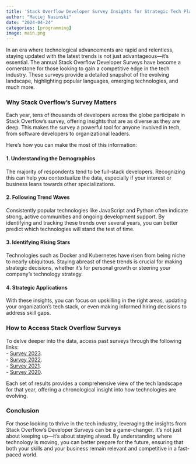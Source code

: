 ```yaml
---
title: 'Stack Overflow Developer Survey Insights for Strategic Tech Planning'
author: "Maciej Nasinski"
date: "2024-04-24"
categories: [programming]
image: main.png
---
```


In an era where technological advancements are rapid and relentless, staying updated with the latest trends is not just advantageous—it's essential. The annual Stack Overflow Developer Surveys have become a cornerstone for those looking to gain a competitive edge in the tech industry. These surveys provide a detailed snapshot of the evolving landscape, highlighting popular languages, emerging technologies, and much more.

### Why Stack Overflow’s Survey Matters

Each year, tens of thousands of developers across the globe participate in Stack Overflow's survey, offering insights that are as diverse as they are deep. This makes the survey a powerful tool for anyone involved in tech, from software developers to organizational leaders. 

Here’s how you can make the most of this information:

#### 1. Understanding the Demographics

The majority of respondents tend to be full-stack developers. Recognizing this can help you contextualize the data, especially if your interest or business leans towards other specializations.

#### 2. Following Trend Waves

Consistently popular technologies like JavaScript and Python often indicate strong, active communities and ongoing development support. By identifying and tracking these trends over several years, you can better predict which technologies will stand the test of time.

#### 3. Identifying Rising Stars

Technologies such as Docker and Kubernetes have risen from being niche to nearly ubiquitous. Staying abreast of these trends is crucial for making strategic decisions, whether it's for personal growth or steering your company’s technology strategy.

#### 4. Strategic Applications

With these insights, you can focus on upskilling in the right areas, updating your organization's tech stack, or even making informed hiring decisions to address skill gaps.

### How to Access Stack Overflow Surveys

To delve deeper into the data, access past surveys through the following links:  
- [Survey 2023](https://survey.stackoverflow.co/2023/).  
- [Survey 2022](https://survey.stackoverflow.co/2022/).  
- [Survey 2021](https://survey.stackoverflow.co/2021/).  
- [Survey 2020](https://survey.stackoverflow.co/2020/).  

Each set of results provides a comprehensive view of the tech landscape for that year, offering a chronological insight into how technologies are evolving.

### Conclusion

For those looking to thrive in the tech industry, leveraging the insights from Stack Overflow's Developer Surveys can be a game-changer. It’s not just about keeping up—it’s about staying ahead. By understanding where technology is moving, you can better prepare for the future, ensuring that both your skills and your business remain relevant and competitive in a fast-paced world.
